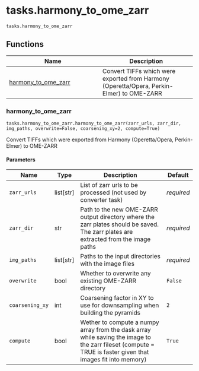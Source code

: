 # tasks.harmony_to_ome_zarr { #operetta_compose.tasks.harmony_to_ome_zarr }

`tasks.harmony_to_ome_zarr`



## Functions

| Name | Description |
| --- | --- |
| [harmony_to_ome_zarr](#operetta_compose.tasks.harmony_to_ome_zarr.harmony_to_ome_zarr) | Convert TIFFs which were exported from Harmony (Operetta/Opera, Perkin-Elmer) to OME-ZARR |

### harmony_to_ome_zarr { #operetta_compose.tasks.harmony_to_ome_zarr.harmony_to_ome_zarr }

`tasks.harmony_to_ome_zarr.harmony_to_ome_zarr(zarr_urls, zarr_dir, img_paths, overwrite=False, coarsening_xy=2, compute=True)`

Convert TIFFs which were exported from Harmony (Operetta/Opera, Perkin-Elmer) to OME-ZARR

#### Parameters

| Name            | Type        | Description                                                                                                                                                      | Default    |
|-----------------|-------------|------------------------------------------------------------------------------------------------------------------------------------------------------------------|------------|
| `zarr_urls`     | list\[str\] | List of zarr urls to be processed (not used by converter task)                                                                                                   | _required_ |
| `zarr_dir`      | str         | Path to the new OME-ZARR output directory where the zarr plates should be saved. The zarr plates are extracted from the image paths                              | _required_ |
| `img_paths`     | list\[str\] | Paths to the input directories with the image files                                                                                                              | _required_ |
| `overwrite`     | bool        | Whether to overwrite any existing OME-ZARR directory                                                                                                             | `False`    |
| `coarsening_xy` | int         | Coarsening factor in XY to use for downsampling when building the pyramids                                                                                       | `2`        |
| `compute`       | bool        | Wether to compute a numpy array from the dask array while saving the image to the zarr fileset      (compute = TRUE is faster given that images fit into memory) | `True`     |
